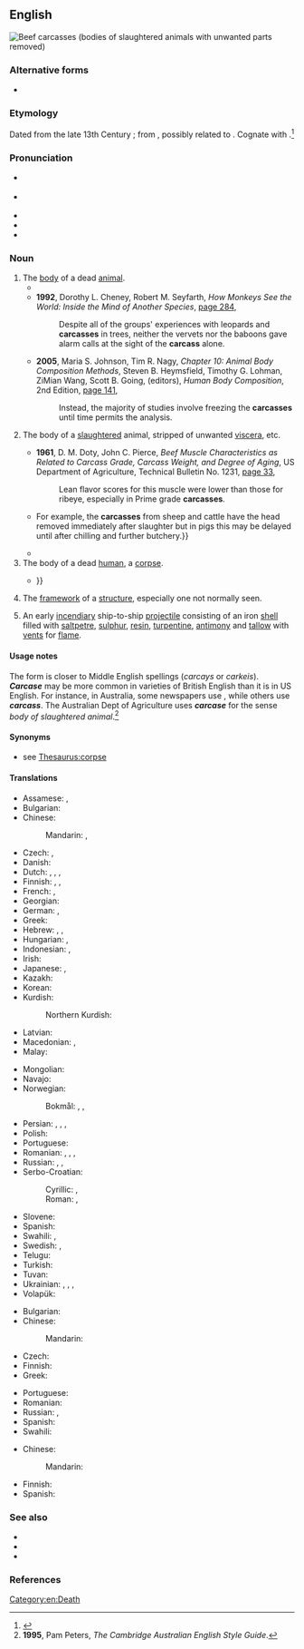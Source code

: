 ==English==
[[File:Beef inspection USDA.jpg|right|thumb|Beef carcasses (bodies of slaughtered animals with unwanted parts removed)]]
{{wikipedia|dab=Carcass}}

===Alternative forms===
* {{l|en|carcase}}

===Etymology===
Dated from the late 13th Century {{C.E.}}; from {{der|en|xno|carcois}}, possibly related to {{cog|fro|charcois}}. Cognate with {{cog|fr|carcasse}}.<ref>{{R:Online Etymology Dictionary}}</ref>

===Pronunciation===
* {{a|GA}} {{IPA|en|/ˈkɑɹkəs/}}
* {{a|RP}} {{IPA|en|/ˈkɑːkəs/}}
* {{rhymes|en|ɑː(ɹ)kəs|s=2}}
* {{hyphenation|en|car|cass}}
* {{audio|en|en-us-carcass.ogg|Audio (US)}}

===Noun===
{{en-noun}}

# The [[body]] of a dead [[animal]].
#* {{quote-book|en|year=1989|author=Johannes Weigelt|title=Recent Vertebrate '''Carcasses''' and Their Paleobiological Implications|url=https://books.google.com.au/books?id=LJRvymSBFmoC&pg=PA152&dq=%22carcass%22%7C%22carcasses%22&hl=en&sa=X&ei=AqJQVbDbPMLXmAXiuYCoDw&ved=0CCYQ6AEwAg#v=onepage&q=%22carcass%22%7C%22carcasses%22&f=false|page=152|passage=Plate 31, figure B shows a desiccated '''carcass''' in the ventral position with a sharp S curvature in the vertebral column. Such pronounced drying-out of a '''carcass''' probably happens only when it is quickly carried to a dry place and exposed to the strong rays of the sun.}}
#* '''1992''', Dorothy L. Cheney, Robert M. Seyfarth, ''How Monkeys See the World: Inside the Mind of Another Species'', [https://books.google.com.au/books?id=QbWTd85eHUgC&pg=PA284&dq=%22carcass%22%7C%22carcasses%22&hl=en&sa=X&ei=AqJQVbDbPMLXmAXiuYCoDw&ved=0COgCEOgBMEI#v=onepage&q=%22carcass%22%7C%22carcasses%22&f=false page 284],
#*: Despite all of the groups' experiences with leopards and '''carcasses''' in trees, neither the vervets nor the baboons gave alarm calls at the sight of the '''carcass''' alone.
#* '''2005''', Maria S. Johnson, Tim R. Nagy, ''Chapter 10: Animal Body Composition Methods'', Steven B. Heymsfield, Timothy G. Lohman, ZiMian Wang, Scott B. Going, (editors), ''Human Body Composition'', 2nd Edition, [https://books.google.com.au/books?id=_WoPgY4KAxgC&pg=PA141&dq=%22carcass%22%7C%22carcasses%22&hl=en&sa=X&ei=AqJQVbDbPMLXmAXiuYCoDw&ved=0CJ0CEOgBMDM#v=onepage&q=%22carcass%22%7C%22carcasses%22&f=false page 141],
#*: Instead, the majority of studies involve freezing the '''carcasses''' until time permits the analysis.
# {{lb|en|meat trade}} The body of a [[slaughter]]ed animal, stripped of unwanted [[viscera]], etc.
#* '''1961''', D. M. Doty, John C. Pierce, ''Beef Muscle Characteristics as Related to Carcass Grade, Carcass Weight, and Degree of Aging'', US Department of Agriculture, Technical Bulletin No. 1231, [https://books.google.com.au/books?id=5LoXAAAAYAAJ&pg=PA33&dq=%22carcass%22%7C%22carcasses%22&hl=en&sa=X&ei=AqJQVbDbPMLXmAXiuYCoDw&ved=0CE4Q6AEwCQ#v=onepage&q=%22carcass%22%7C%22carcasses%22&f=false page 33],
#*: Lean flavor scores for this muscle were lower than those for ribeye, especially in Prime grade '''carcasses'''.
#* {{quote-text|en|year=2000|author=P. D. Warriss|title=Meat Science: An Introductory Text|page=20|url=https://books.google.com.au/books?id=mHvuFcKPGikC&pg=PA20&dq=%22carcass%22%7C%22carcasses%22&hl=en&sa=X&ei=AqJQVbDbPMLXmAXiuYCoDw&ved=0CI4CEOgBMDA#v=onepage&q=%22carcass%22%7C%22carcasses%22&f=false|passage=The most important is the '''carcass''' but the liver, kidneys and, to a limited extent, various other visceral components also have value as food items.{{...}}For example, the '''carcasses''' from sheep and cattle have the head removed immediately after slaughter but in pigs this may be delayed until after chilling and further butchery.}}
#* {{quote-book|en|year=2000|author=Geoffrey C. Mead|title=Fresh and Further-Processed Poultry'', Barbara Lund, Tony C. Baird-Parker (editors), ''Microbiological Safety and Quality of Food|url=https://books.google.com.au/books?id=lks9dALNzZAC&pg=PA464&dq=%22carcass%22%7C%22carcasses%22&hl=en&sa=X&ei=AqJQVbDbPMLXmAXiuYCoDw&ved=0CKMCEOgBMDQ#v=onepage&q=%22carcass%22%7C%22carcasses%22&f=false|page=464|passage=In some countries, there is still a significant trade in chicken '''carcasses''' that have been plucked, but not eviscerated, by the producer. Subsequently, the '''carcass''' may be eviscerated by a butcher or in the kitchen of the consumer.}}
# The body of a dead [[human]], a [[corpse]].
#* {{RQ:Marlowe Tamburlaine|1|II|ii|page=32|And when their ſcattered armie is ſubdu’d:<br>And you march on their ſlaughtered '''carkaſſes''',<br>Share equally the gold that bought their liues,<br>And liue like Gentlmen in ''Perſea'', {{...}}}}
# The [[framework]] of a [[structure]], especially one not normally seen.
# {{lb|en|nautical}} An early [[incendiary]] ship-to-ship [[projectile]] consisting of an iron [[shell]] filled with [[saltpetre]], [[sulphur]], [[resin]], [[turpentine]], [[antimony]] and [[tallow]] with [[vent]]s for [[flame]].

====Usage notes====
The form {{m|en|carcase}} is closer to Middle English spellings (''carcays'' or ''carkeis'').
<br>
'''''Carcase''''' may be more common in varieties of British English than it is in US English. For instance, in Australia, some newspapers use {{m|en|carcase}}, while others use '''''carcass'''''. The Australian Dept of Agriculture uses '''''carcase''''' for the sense ''body of slaughtered animal''.<ref>'''1995''', Pam Peters, ''The Cambridge Australian English Style Guide''.</ref>

====Synonyms====
* see [[Thesaurus:corpse]]

====Translations====
{{trans-top|body of a dead animal}}
* Assamese: {{t|as|শ}}, {{t|as|মৰা শ}}
* Bulgarian: {{t+|bg|леш|m}}
* Chinese:
*: Mandarin: {{t+|cmn|屍體}}, {{t+|cmn|尸体|tr=shītǐ}}
* Czech: {{t+|cs|zdechlina|f}}, {{t+|cs|mrtvola|f}}
* Danish: {{t+|da|kadaver}}
* Dutch: {{t+|nl|karkas|n}}, {{t+|nl|kreng|n}}, {{qualifier|when used as [[bait]]}} {{t+|nl|aas|n}}, {{t+|nl|kadaver}}
* Finnish: {{t+|fi|raato}}, {{t+|fi|ruho}}, {{t+|fi|haaska}}
* French: {{t+|fr|carcasse|m}}, {{t+|fr|cadavre|m}}
* Georgian: {{t-needed|ka}}
* German: {{t+|de|Aas}}, {{t+|de|Aase}}
* Greek: {{t+|el|ψοφίμι|n}}
* Hebrew: {{t+|he|נְבֵלָה|f|tr=nevelá}}, {{t+|he|פֶּגֶר|m}}, {{t|he|גוויה|tr=gviyá|alt=גְּוִיָּה}}
* Hungarian: {{t+|hu|dög}}, {{t+|hu|tetem}}
* Indonesian: {{t+|id|bangkai}}, {{t+|id|karkas}}
* Irish: {{t|ga|ablach|m}}
* Japanese: {{t+|ja|死骸|tr=shigai}}, {{t+|ja|死体|tr=shitai}}
* Kazakh: {{t|kk|өлексе}}
* Korean: {{t|ko|사체(死體)}}
* Kurdish:
*: Northern Kurdish: {{t+|kmr|mirar}}
* Latvian: {{t|lv|maita|f}}
* Macedonian: {{t|mk|мрша|f}}, {{t|mk|леш|m}}
* Malay: {{t+|ms|bangkai}}
{{trans-mid}}
* Mongolian: {{t+|mn|гулууз}}
* Navajo: {{t|nv|daaztsánígíí|sc=Latn}}
* Norwegian:
*: Bokmål: {{t|nb|kadaver|n}}, {{t+|nb|skrott|m}}, {{t+|nb|skrog|n}} {{qualifier|of a bird}}
* Persian: {{t+|fa|مردار|tr=mordâr}}, {{t+|fa|لاش|tr=lâš}}, {{t+|fa|نسا|tr=nasâ}}, {{t+|fa|لاشه}}
* Polish: {{t+|pl|ścierwo|n}}
* Portuguese: {{t+|pt|carcaça}}
* Romanian: {{t+|ro|cadavru|n}}, {{t|ro|corp mort|n}}, {{t+|ro|hoit|n}}, {{t+|ro|stârv|n}}
* Russian: {{t+|ru|ту́ша|f}}, {{qualifier|small animal, bird}} {{t+|ru|ту́шка|f}}, {{qualifier|inedible}} {{t+|ru|па́даль|f}}
* Serbo-Croatian:
*: Cyrillic: {{t|sh|лѐшина|f}}, {{t|sh|тру́пло|n}}
*: Roman: {{t+|sh|lèšina|f}}, {{t+|sh|trúplo|n}}
* Slovene: {{qualifier|1,2}}<!-- check senses and remove this --> {{t+check|sl|truplo|n}}
* Spanish: {{t+|es|cadáver}}
* Swahili: {{t+|sw|mzoga}}, {{t+|sw|jifu}}
* Swedish: {{t+|sv|as|n}}, {{t+|sv|kadaver|n}}
* Telugu: {{t+|te|కళేబరం}}
* Turkish: {{t+|tr|leş}}
* Tuvan: {{t-needed|tyv}}
* Ukrainian: {{t|uk|па́даль|f}}, {{t|uk|па́дло|n}}, {{t|uk|мертвечи́на|f}}, {{t|uk|мертве́ччина|f}}
* Volapük: {{t|vo|nimafun}}
{{trans-bottom}}

{{trans-see|body of a dead human|corpse}}

{{trans-top|frame}}
* Bulgarian: {{t+|bg|арматура|f}}
* Chinese:
*: Mandarin: {{t-needed|cmn}}
* Czech: {{t|cs|skelet|m}}
* Finnish: {{t+|fi|runko}}
* Greek: {{t+|el|σκελετός|m}}
{{trans-mid}}
* Portuguese: {{t+|pt|esqueleto|m}}
* Romanian: {{t+|ro|carcasă|f}}
* Russian: {{t+|ru|карка́с|m}}, {{t+|ru|о́стов|m}}
* Spanish: {{t+|es|carcasa|f}}
* Swahili: {{t|sw|kirimba}}
{{trans-bottom}}

{{trans-top|nautical}}
* Chinese:
*: Mandarin: {{t-needed|cmn}}
{{trans-mid}}
* Finnish: {{t|fi|karkassi}}
* Spanish: {{t+|es|carcasa|f}}
{{trans-bottom}}

===See also===
* {{l|en|cadaver}}
* {{l|en|carrion}}
* {{l|en|corpse}}

===References===
<references />

[[Category:en:Death]]